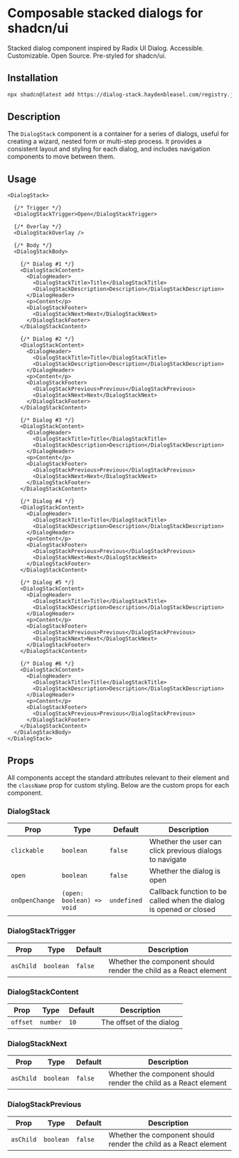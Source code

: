 
# Composable stacked dialogs for shadcn/ui

Stacked dialog component inspired by Radix UI Dialog. Accessible. Customizable. Open Source. Pre-styled for shadcn/ui.

<GitHubButton />

<Demo />

## Installation

```sh
npx shadcn@latest add https://dialog-stack.haydenbleasel.com/registry.json
```

## Description

The `DialogStack` component is a container for a series of dialogs, useful for creating a wizard, nested form or multi-step process. It provides a consistent layout and styling for each dialog, and includes navigation components to move between them.

## Usage

```tsx
<DialogStack>
  
  {/* Trigger */}
  <DialogStackTrigger>Open</DialogStackTrigger>

  {/* Overlay */}
  <DialogStackOverlay />

  {/* Body */}
  <DialogStackBody>

    {/* Dialog #1 */}
    <DialogStackContent>
      <DialogHeader>
        <DialogStackTitle>Title</DialogStackTitle>
        <DialogStackDescription>Description</DialogStackDescription>
      </DialogHeader>
      <p>Content</p>
      <DialogStackFooter>
        <DialogStackNext>Next</DialogStackNext>
      </DialogStackFooter>
    </DialogStackContent>

    {/* Dialog #2 */}
    <DialogStackContent>
      <DialogHeader>
        <DialogStackTitle>Title</DialogStackTitle>
        <DialogStackDescription>Description</DialogStackDescription>
      </DialogHeader>
      <p>Content</p>
      <DialogStackFooter>
        <DialogStackPrevious>Previous</DialogStackPrevious>
        <DialogStackNext>Next</DialogStackNext>
      </DialogStackFooter>
    </DialogStackContent>

    {/* Dialog #3 */}
    <DialogStackContent>
      <DialogHeader>
        <DialogStackTitle>Title</DialogStackTitle>
        <DialogStackDescription>Description</DialogStackDescription>
      </DialogHeader>
      <p>Content</p>
      <DialogStackFooter>
        <DialogStackPrevious>Previous</DialogStackPrevious>
        <DialogStackNext>Next</DialogStackNext>
      </DialogStackFooter>
    </DialogStackContent>

    {/* Dialog #4 */}
    <DialogStackContent>
      <DialogHeader>
        <DialogStackTitle>Title</DialogStackTitle>
        <DialogStackDescription>Description</DialogStackDescription>
      </DialogHeader>
      <p>Content</p>
      <DialogStackFooter>
        <DialogStackPrevious>Previous</DialogStackPrevious>
        <DialogStackNext>Next</DialogStackNext>
      </DialogStackFooter>
    </DialogStackContent>

    {/* Dialog #5 */}
    <DialogStackContent>
      <DialogHeader>
        <DialogStackTitle>Title</DialogStackTitle>
        <DialogStackDescription>Description</DialogStackDescription>
      </DialogHeader>
      <p>Content</p>
      <DialogStackFooter>
        <DialogStackPrevious>Previous</DialogStackPrevious>
        <DialogStackNext>Next</DialogStackNext>
      </DialogStackFooter>
    </DialogStackContent>

    {/* Dialog #6 */}
    <DialogStackContent>
      <DialogHeader>
        <DialogStackTitle>Title</DialogStackTitle>
        <DialogStackDescription>Description</DialogStackDescription>
      </DialogHeader>
      <p>Content</p>
      <DialogStackFooter>
        <DialogStackPrevious>Previous</DialogStackPrevious>
      </DialogStackFooter>
    </DialogStackContent>
  </DialogStackBody>
</DialogStack>
```

## Props

All components accept the standard attributes relevant to their element and the `className` prop for custom styling. Below are the custom props for each component.

### DialogStack

| Prop | Type | Default | Description |
| --- | --- | --- | --- |
| `clickable` | `boolean` | `false` | Whether the user can click previous dialogs to navigate |
| `open` | `boolean` | `false` | Whether the dialog is open |
| `onOpenChange` | `(open: boolean) => void` | `undefined` | Callback function to be called when the dialog is opened or closed |

### DialogStackTrigger

| Prop | Type | Default | Description |
| --- | --- | --- | --- |
| `asChild` | `boolean` | `false` | Whether the component should render the child as a React element |

### DialogStackContent

| Prop | Type | Default | Description |
| --- | --- | --- | --- |
| `offset` | `number` | `10` | The offset of the dialog |

### DialogStackNext

| Prop | Type | Default | Description |
| --- | --- | --- | --- |
| `asChild` | `boolean` | `false` | Whether the component should render the child as a React element |

### DialogStackPrevious

| Prop | Type | Default | Description |
| --- | --- | --- | --- |
| `asChild` | `boolean` | `false` | Whether the component should render the child as a React element |
